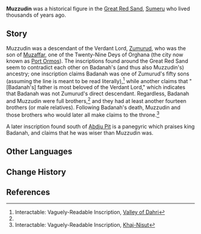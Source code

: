 {{Character Infobox
|type             = Mentioned
|image            = 
|realname         = <!-- Optional, if different from in-game name -->
|deceased         = Past
|region           = Sumeru
|affiliation      = Great Red Sand
|ancestry         = <!-- Clan/family -->
|sibling          = Badanah
|siblingNote      = brother
|relative         = Faramarz
|relative2        = Zumurud
}}
'''Muzzudin''' was a historical figure in the [[Great Red Sand]], [[Sumeru]] who lived thousands of years ago.

==Story==
Muzzudin was a descendant of the Verdant Lord, [[Zumurud]], who was the son of [[Muzaffar]], one of the Twenty-Nine Deys of Orghana (the city now known as [[Port Ormos]]). The inscriptions found around the Great Red Sand seem to contradict each other on Badanah's (and thus also Muzzudin's) ancestry; one inscription claims Badanah was one of Zumurud's fifty sons (assuming the line is meant to be read literally),<ref name="Lamb">Interactable: Vaguely-Readable Inscription, [[Primal Obelisk#Valley of Dahri|Valley of Dahri]]</ref> while another claims that "[Badanah's] father is most beloved of the Verdant Lord," which indicates that Badanah was not Zumurud's direct descendant. Regardless, Badanah and Muzzudin were full brothers,<ref name="Lamb" /> and they had at least another fourteen brothers (or male relatives). Following Badanah's death, Muzzudin and those brothers who would later all make claims to the throne.<ref>Interactable: Vaguely-Readable Inscription, [[Primal Obelisk#Khaj-Nisut|Khaj-Nisut]]</ref>

A later inscription found south of [[Abdju Pit]] is a panegyric which praises king Badanah, and claims that he was wiser than Muzzudin was.
<!--
==Trivia==
Unhide if a Note is used on the page. (See Asase Hibiki's page for an example usage.)
-->
==Other Languages==
{{Other Languages|default_hidden=1
|en     = Muzzudin
|zhs    = 穆祖丁
|zhs_rm = Mùzǔdīng
|zht    = 穆祖丁
|zht_rm = Mùzǔdīng
|ja     = ムーズティン
|ja_rm  = Muuzutin
|ko     = 무주르딘
|es     = Muzudin
|fr     = Muzzudin
|ru     = Муззудин
|th     = Muzzudin
|vi     = Muzzudin
|de     = Muzzudin
|id     = Muzzudin
|pt     = Muzzudin
|tr     = Muzzudin
|it     = Muzzudin
}}

==Change History==
{{Change History|introduced=3.1}}

==References==
{{Reflist}}